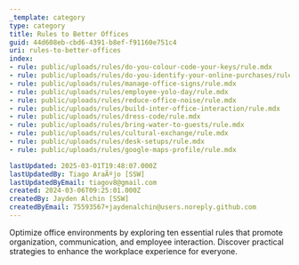 ```yaml
---
_template: category
type: category
title: Rules to Better Offices
guid: 44d608eb-cbd6-4391-b8ef-f91160e751c4
uri: rules-to-better-offices
index:
- rule: public/uploads/rules/do-you-colour-code-your-keys/rule.mdx
- rule: public/uploads/rules/do-you-identify-your-online-purchases/rule.mdx
- rule: public/uploads/rules/manage-office-signs/rule.mdx
- rule: public/uploads/rules/employee-yolo-day/rule.mdx
- rule: public/uploads/rules/reduce-office-noise/rule.mdx
- rule: public/uploads/rules/build-inter-office-interaction/rule.mdx
- rule: public/uploads/rules/dress-code/rule.mdx
- rule: public/uploads/rules/bring-water-to-guests/rule.mdx
- rule: public/uploads/rules/cultural-exchange/rule.mdx
- rule: public/uploads/rules/desk-setups/rule.mdx
- rule: public/uploads/rules/google-maps-profile/rule.mdx

lastUpdated: 2025-03-01T19:48:07.000Z
lastUpdatedBy: Tiago AraÃºjo [SSW]
lastUpdatedByEmail: tiagov8@gmail.com
created: 2024-03-06T09:25:01.000Z
createdBy: Jayden Alchin [SSW]
createdByEmail: 75593567+jaydenalchin@users.noreply.github.com
---
```


Optimize office environments by exploring ten essential rules that promote organization, communication, and employee interaction. Discover practical strategies to enhance the workplace experience for everyone.
